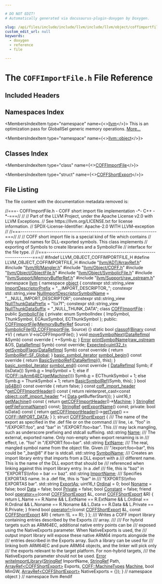 ```yaml
---

# DO NOT EDIT!
# Automatically generated via docusaurus-plugin-doxygen by Doxygen.

slug: /api/files/include/include/llvm/include/llvm/object/coffimportfile-h
custom_edit_url: null
keywords:
  - doxygen
  - reference
  - file

---
```





# The `COFFImportFile.h` File Reference

<DoxygenPage pluginConfig={pluginConfig}>



## Included Headers

<IncludesList>
<IncludesListItem
  filePath="llvm/ADT/ArrayRef.h"
  permalink="/docs/api/files/include/include/llvm/include/llvm/adt/arrayref-h"
  isLocal="true" />
<IncludesListItem
  filePath="llvm/IR/Mangler.h"
  permalink="/docs/api/files/include/include/llvm/include/llvm/ir/mangler-h"
  isLocal="true" />
<IncludesListItem
  filePath="llvm/Object/COFF.h"
  permalink="/docs/api/files/include/include/llvm/include/llvm/object/coff-h"
  isLocal="true" />
<IncludesListItem
  filePath="llvm/Object/ObjectFile.h"
  permalink="/docs/api/files/include/include/llvm/include/llvm/object/objectfile-h"
  isLocal="true" />
<IncludesListItem
  filePath="llvm/Object/SymbolicFile.h"
  permalink="/docs/api/files/include/include/llvm/include/llvm/object/symbolicfile-h"
  isLocal="true" />
<IncludesListItem
  filePath="llvm/Support/MemoryBufferRef.h"
  permalink="/docs/api/files/include/include/llvm/include/llvm/support/memorybufferref-h"
  isLocal="true" />
<IncludesListItem
  filePath="llvm/Support/raw_ostream.h"
  permalink="/docs/api/files/include/include/llvm/include/llvm/support/raw-ostream-h"
  isLocal="true" />
</IncludesList>

## Namespaces Index

<MembersIndex>

<MembersIndexItem
  type="namespace"
  name={<><a href="/docs/api/namespaces/llvm">llvm</a></>}>
This is an optimization pass for GlobalISel generic memory operations. <a href="/docs/api/namespaces/llvm/#details">More...</a>
</MembersIndexItem>

<MembersIndexItem
  type="namespace"
  name={<><a href="/docs/api/namespaces/llvm/object">llvm::object</a></>}>
</MembersIndexItem>

</MembersIndex>

## Classes Index

<MembersIndex>

<MembersIndexItem
  type="class"
  name={<><a href="/docs/api/classes/llvm/object/coffimportfile">COFFImportFile</a></>}>
</MembersIndexItem>

<MembersIndexItem
  type="struct"
  name={<><a href="/docs/api/structs/llvm/object/coffshortexport">COFFShortExport</a></>}>
</MembersIndexItem>

</MembersIndex>


## File Listing

The file content with the documentation metadata removed is:

<ProgramListing>

<Link id="l00001" /><CodeLine lineNumber="1"><Highlight kind="comment">//===- COFFImportFile.h - COFF short import file implementation -&#42;- C++ -&#42;-===//</Highlight><Highlight kind="normal"></Highlight></CodeLine>
<Link id="l00002" /><CodeLine lineNumber="2"><Highlight kind="normal"></Highlight><Highlight kind="comment">//</Highlight><Highlight kind="normal"></Highlight></CodeLine>
<Link id="l00003" /><CodeLine lineNumber="3"><Highlight kind="normal"></Highlight><Highlight kind="comment">// Part of the LLVM Project, under the Apache License v2.0 with LLVM Exceptions.</Highlight><Highlight kind="normal"></Highlight></CodeLine>
<Link id="l00004" /><CodeLine lineNumber="4"><Highlight kind="normal"></Highlight><Highlight kind="comment">// See https://llvm.org/LICENSE.txt for license information.</Highlight><Highlight kind="normal"></Highlight></CodeLine>
<Link id="l00005" /><CodeLine lineNumber="5"><Highlight kind="normal"></Highlight><Highlight kind="comment">// SPDX-License-Identifier: Apache-2.0 WITH LLVM-exception</Highlight><Highlight kind="normal"></Highlight></CodeLine>
<Link id="l00006" /><CodeLine lineNumber="6"><Highlight kind="normal"></Highlight><Highlight kind="comment">//</Highlight><Highlight kind="normal"></Highlight></CodeLine>
<Link id="l00007" /><CodeLine lineNumber="7"><Highlight kind="normal"></Highlight><Highlight kind="comment">//===----------------------------------------------------------------------===//</Highlight><Highlight kind="normal"></Highlight></CodeLine>
<Link id="l00008" /><CodeLine lineNumber="8"><Highlight kind="normal"></Highlight><Highlight kind="comment">//</Highlight><Highlight kind="normal"></Highlight></CodeLine>
<Link id="l00009" /><CodeLine lineNumber="9"><Highlight kind="normal"></Highlight><Highlight kind="comment">// COFF short import file is a special kind of file which contains</Highlight><Highlight kind="normal"></Highlight></CodeLine>
<Link id="l00010" /><CodeLine lineNumber="10"><Highlight kind="normal"></Highlight><Highlight kind="comment">// only symbol names for DLL-exported symbols. This class implements</Highlight><Highlight kind="normal"></Highlight></CodeLine>
<Link id="l00011" /><CodeLine lineNumber="11"><Highlight kind="normal"></Highlight><Highlight kind="comment">// exporting of Symbols to create libraries and a SymbolicFile</Highlight><Highlight kind="normal"></Highlight></CodeLine>
<Link id="l00012" /><CodeLine lineNumber="12"><Highlight kind="normal"></Highlight><Highlight kind="comment">// interface for the file type.</Highlight><Highlight kind="normal"></Highlight></CodeLine>
<Link id="l00013" /><CodeLine lineNumber="13"><Highlight kind="normal"></Highlight><Highlight kind="comment">//</Highlight><Highlight kind="normal"></Highlight></CodeLine>
<Link id="l00014" /><CodeLine lineNumber="14"><Highlight kind="normal"></Highlight><Highlight kind="comment">//===----------------------------------------------------------------------===//</Highlight><Highlight kind="normal"></Highlight></CodeLine>
<Link id="l00015" /><CodeLine lineNumber="15"><Highlight kind="normal"></Highlight></CodeLine>
<Link id="l00016" /><CodeLine lineNumber="16"><Highlight kind="normal"></Highlight><Highlight kind="preprocessor">#ifndef LLVM&#95;OBJECT&#95;COFFIMPORTFILE&#95;H</Highlight><Highlight kind="normal"></Highlight></CodeLine>
<Link id="l00017" /><CodeLine lineNumber="17"><Highlight kind="normal"></Highlight><Highlight kind="preprocessor">#define LLVM&#95;OBJECT&#95;COFFIMPORTFILE&#95;H</Highlight><Highlight kind="normal"></Highlight></CodeLine>
<Link id="l00018" /><CodeLine lineNumber="18"><Highlight kind="normal"></Highlight></CodeLine>
<Link id="l00019" /><CodeLine lineNumber="19"><Highlight kind="normal"></Highlight><Highlight kind="preprocessor">#include &quot;<a href="/docs/api/files/include/include/llvm/include/llvm/adt/arrayref-h">llvm/ADT/ArrayRef.h</a>&quot;</Highlight><Highlight kind="normal"></Highlight></CodeLine>
<Link id="l00020" /><CodeLine lineNumber="20"><Highlight kind="normal"></Highlight><Highlight kind="preprocessor">#include &quot;<a href="/docs/api/files/include/include/llvm/include/llvm/ir/mangler-h">llvm/IR/Mangler.h</a>&quot;</Highlight><Highlight kind="normal"></Highlight></CodeLine>
<Link id="l00021" /><CodeLine lineNumber="21"><Highlight kind="normal"></Highlight><Highlight kind="preprocessor">#include &quot;<a href="/docs/api/files/include/include/llvm/include/llvm/object/coff-h">llvm/Object/COFF.h</a>&quot;</Highlight><Highlight kind="normal"></Highlight></CodeLine>
<Link id="l00022" /><CodeLine lineNumber="22"><Highlight kind="normal"></Highlight><Highlight kind="preprocessor">#include &quot;<a href="/docs/api/files/include/include/llvm/include/llvm/object/objectfile-h">llvm/Object/ObjectFile.h</a>&quot;</Highlight><Highlight kind="normal"></Highlight></CodeLine>
<Link id="l00023" /><CodeLine lineNumber="23"><Highlight kind="normal"></Highlight><Highlight kind="preprocessor">#include &quot;<a href="/docs/api/files/include/include/llvm/include/llvm/object/symbolicfile-h">llvm/Object/SymbolicFile.h</a>&quot;</Highlight><Highlight kind="normal"></Highlight></CodeLine>
<Link id="l00024" /><CodeLine lineNumber="24"><Highlight kind="normal"></Highlight><Highlight kind="preprocessor">#include &quot;<a href="/docs/api/files/include/include/llvm/include/llvm/support/memorybufferref-h">llvm/Support/MemoryBufferRef.h</a>&quot;</Highlight><Highlight kind="normal"></Highlight></CodeLine>
<Link id="l00025" /><CodeLine lineNumber="25"><Highlight kind="normal"></Highlight><Highlight kind="preprocessor">#include &quot;<a href="/docs/api/files/include/include/llvm/include/llvm/support/raw-ostream-h">llvm/Support/raw&#95;ostream.h</a>&quot;</Highlight><Highlight kind="normal"></Highlight></CodeLine>
<Link id="l00026" /><CodeLine lineNumber="26"><Highlight kind="normal"></Highlight></CodeLine>
<Link id="l00027" /><CodeLine lineNumber="27"><Highlight kind="normal"></Highlight><Highlight kind="keyword">namespace </Highlight><Highlight kind="normal"><a href="/docs/api/namespaces/llvm">llvm</a> &#123;</Highlight></CodeLine>
<Link id="l00028" /><CodeLine lineNumber="28"><Highlight kind="normal"></Highlight><Highlight kind="keyword">namespace </Highlight><Highlight kind="normal"><a href="/docs/api/namespaces/llvm/object">object</a> &#123;</Highlight></CodeLine>
<Link id="l00029" /><CodeLine lineNumber="29"><Highlight kind="normal"></Highlight></CodeLine>
<Link id="l00030" /><CodeLine lineNumber="30" lineLink="/docs/api/namespaces/llvm/object/#af433dfa7afd9b346f99c32aadd484114"><Highlight kind="normal"></Highlight><Highlight kind="keyword">constexpr</Highlight><Highlight kind="normal"> std::string&#95;view <a href="/docs/api/namespaces/llvm/object/#af433dfa7afd9b346f99c32aadd484114">ImportDescriptorPrefix</a> = </Highlight><Highlight kind="stringliteral">&quot;&#95;&#95;IMPORT&#95;DESCRIPTOR&#95;&quot;</Highlight><Highlight kind="normal">;</Highlight></CodeLine>
<Link id="l00031" /><CodeLine lineNumber="31" lineLink="/docs/api/namespaces/llvm/object/#a102830d484cf8e6029c7103410e702b1"><Highlight kind="normal"></Highlight><Highlight kind="keyword">constexpr</Highlight><Highlight kind="normal"> std::string&#95;view <a href="/docs/api/namespaces/llvm/object/#a102830d484cf8e6029c7103410e702b1">NullImportDescriptorSymbolName</a> =</Highlight></CodeLine>
<Link id="l00032" /><CodeLine lineNumber="32"><Highlight kind="normal">    </Highlight><Highlight kind="stringliteral">&quot;&#95;&#95;NULL&#95;IMPORT&#95;DESCRIPTOR&quot;</Highlight><Highlight kind="normal">;</Highlight></CodeLine>
<Link id="l00033" /><CodeLine lineNumber="33" lineLink="/docs/api/namespaces/llvm/object/#a76efa8f8a29e582d7baeccbf548a3058"><Highlight kind="normal"></Highlight><Highlight kind="keyword">constexpr</Highlight><Highlight kind="normal"> std::string&#95;view <a href="/docs/api/namespaces/llvm/object/#a76efa8f8a29e582d7baeccbf548a3058">NullThunkDataPrefix</a> = </Highlight><Highlight kind="stringliteral">&quot;\\x7f&quot;</Highlight><Highlight kind="normal">;</Highlight></CodeLine>
<Link id="l00034" /><CodeLine lineNumber="34" lineLink="/docs/api/namespaces/llvm/object/#abae8f3e6131a78a842714f24404ccbaf"><Highlight kind="normal"></Highlight><Highlight kind="keyword">constexpr</Highlight><Highlight kind="normal"> std::string&#95;view <a href="/docs/api/namespaces/llvm/object/#abae8f3e6131a78a842714f24404ccbaf">NullThunkDataSuffix</a> = </Highlight><Highlight kind="stringliteral">&quot;&#95;NULL&#95;THUNK&#95;DATA&quot;</Highlight><Highlight kind="normal">;</Highlight></CodeLine>
<Link id="l00035" /><CodeLine lineNumber="35"><Highlight kind="normal"></Highlight></CodeLine>
<Link id="l00036" /><CodeLine lineNumber="36" lineLink="/docs/api/classes/llvm/object/coffimportfile"><Highlight kind="normal"></Highlight><Highlight kind="keyword">class </Highlight><Highlight kind="normal"><a href="/docs/api/classes/llvm/object/coffimportfile/#a91dfa542412feb3ee7112eba1f9569c6">COFFImportFile</a> : </Highlight><Highlight kind="keyword">public</Highlight><Highlight kind="normal"> <a href="/docs/api/classes/llvm/object/symbolicfile/#a8eeef7e2323c6f1ec25eb240e1842fee">SymbolicFile</a> &#123;</Highlight></CodeLine>
<Link id="l00037" /><CodeLine lineNumber="37"><Highlight kind="normal"></Highlight><Highlight kind="keyword">private</Highlight><Highlight kind="normal">:</Highlight></CodeLine>
<Link id="l00038" /><CodeLine lineNumber="38"><Highlight kind="normal">  </Highlight><Highlight kind="keyword">enum</Highlight><Highlight kind="normal"> SymbolIndex &#123; ImpSymbol, ThunkSymbol, ECAuxSymbol, ECThunkSymbol &#125;;</Highlight></CodeLine>
<Link id="l00039" /><CodeLine lineNumber="39"><Highlight kind="normal"></Highlight></CodeLine>
<Link id="l00040" /><CodeLine lineNumber="40"><Highlight kind="normal"></Highlight><Highlight kind="keyword">public</Highlight><Highlight kind="normal">:</Highlight></CodeLine>
<Link id="l00041" /><CodeLine lineNumber="41" lineLink="/docs/api/classes/llvm/object/coffimportfile/#a91dfa542412feb3ee7112eba1f9569c6"><Highlight kind="normal">  <a href="/docs/api/classes/llvm/object/coffimportfile/#a91dfa542412feb3ee7112eba1f9569c6">COFFImportFile</a>(<a href="/docs/api/classes/llvm/memorybufferref">MemoryBufferRef</a> Source)</Highlight></CodeLine>
<Link id="l00042" /><CodeLine lineNumber="42"><Highlight kind="normal">      : <a href="/docs/api/classes/llvm/object/symbolicfile/#a8eeef7e2323c6f1ec25eb240e1842fee">SymbolicFile</a>(<a href="/docs/api/classes/llvm/object/binary/#af4e569b1876c0dbd751c766d6a1b926aaadad340ff64a200e953bd67604fa3965">ID&#95;COFFImportFile</a>, Source) &#123;&#125;</Highlight></CodeLine>
<Link id="l00043" /><CodeLine lineNumber="43"><Highlight kind="normal"></Highlight></CodeLine>
<Link id="l00044" /><CodeLine lineNumber="44" lineLink="/docs/api/classes/llvm/object/coffimportfile/#ae652f4564590e1f02b2e2c84fe91ba7c"><Highlight kind="normal">  </Highlight><Highlight kind="keyword">static</Highlight><Highlight kind="normal"> </Highlight><Highlight kind="keywordtype">bool</Highlight><Highlight kind="normal"> <a href="/docs/api/classes/llvm/object/coffimportfile/#ae652f4564590e1f02b2e2c84fe91ba7c">classof</a>(<a href="/docs/api/classes/llvm/object/binary">Binary</a> </Highlight><Highlight kind="keyword">const</Highlight><Highlight kind="normal"> &#42;V) &#123; </Highlight><Highlight kind="keywordflow">return</Highlight><Highlight kind="normal"> V-&gt;isCOFFImportFile(); &#125;</Highlight></CodeLine>
<Link id="l00045" /><CodeLine lineNumber="45"><Highlight kind="normal"></Highlight></CodeLine>
<Link id="l00046" /><CodeLine lineNumber="46" lineLink="/docs/api/classes/llvm/object/coffimportfile/#a7d73db2139a696b2313fec1c35a53cc1"><Highlight kind="normal">  </Highlight><Highlight kind="keywordtype">void</Highlight><Highlight kind="normal"> <a href="/docs/api/classes/llvm/object/coffimportfile/#a7d73db2139a696b2313fec1c35a53cc1">moveSymbolNext</a>(<a href="/docs/api/unions/llvm/object/datarefimpl">DataRefImpl</a> &amp;Symb)</Highlight><Highlight kind="keyword"> const override </Highlight><Highlight kind="normal">&#123; ++Symb.<a href="/docs/api/unions/llvm/object/datarefimpl/#a2d14abe832a3bf0cc963944bcd13d1cd">p</a>; &#125;</Highlight></CodeLine>
<Link id="l00047" /><CodeLine lineNumber="47"><Highlight kind="normal"></Highlight></CodeLine>
<Link id="l00048" /><CodeLine lineNumber="48"><Highlight kind="normal">  <a href="/docs/api/classes/llvm/error">Error</a> <a href="/docs/api/classes/llvm/object/coffimportfile/#ac68b1045f86cba91c3a222ea936595c5">printSymbolName</a>(<a href="/docs/api/classes/llvm/raw-ostream">raw&#95;ostream</a> &amp;OS, <a href="/docs/api/unions/llvm/object/datarefimpl">DataRefImpl</a> Symb) </Highlight><Highlight kind="keyword">const override</Highlight><Highlight kind="normal">;</Highlight></CodeLine>
<Link id="l00049" /><CodeLine lineNumber="49"><Highlight kind="normal"></Highlight></CodeLine>
<Link id="l00050" /><CodeLine lineNumber="50" lineLink="/docs/api/classes/llvm/object/coffimportfile/#a4cb1f61fc8f27013003d760795fdf32a"><Highlight kind="normal">  <a href="/docs/api/classes/llvm/expected">Expected&lt;uint32&#95;t&gt;</a> <a href="/docs/api/classes/llvm/object/coffimportfile/#a4cb1f61fc8f27013003d760795fdf32a">getSymbolFlags</a>(<a href="/docs/api/unions/llvm/object/datarefimpl">DataRefImpl</a> Symb)</Highlight><Highlight kind="keyword"> const override </Highlight><Highlight kind="normal">&#123;</Highlight></CodeLine>
<Link id="l00051" /><CodeLine lineNumber="51"><Highlight kind="normal">    </Highlight><Highlight kind="keywordflow">return</Highlight><Highlight kind="normal"> <a href="/docs/api/classes/llvm/object/basicsymbolref/#a9004a106627deafd45a7c95ee497d431a1cc593ee22b60969ba0a3cb1e5e21b34">SymbolRef::SF&#95;Global</a>;</Highlight></CodeLine>
<Link id="l00052" /><CodeLine lineNumber="52"><Highlight kind="normal">  &#125;</Highlight></CodeLine>
<Link id="l00053" /><CodeLine lineNumber="53"><Highlight kind="normal"></Highlight></CodeLine>
<Link id="l00054" /><CodeLine lineNumber="54" lineLink="/docs/api/classes/llvm/object/coffimportfile/#a9ea33180758bfadfc25f3b2f471a7e9e"><Highlight kind="normal">  <a href="/docs/api/namespaces/llvm/object/#a5bf1bfacdebc64c1f70e3b2861ba76eb">basic&#95;symbol&#95;iterator</a> <a href="/docs/api/classes/llvm/object/coffimportfile/#a9ea33180758bfadfc25f3b2f471a7e9e">symbol&#95;begin</a>()</Highlight><Highlight kind="keyword"> const override </Highlight><Highlight kind="normal">&#123;</Highlight></CodeLine>
<Link id="l00055" /><CodeLine lineNumber="55"><Highlight kind="normal">    </Highlight><Highlight kind="keywordflow">return</Highlight><Highlight kind="normal"> <a href="/docs/api/classes/llvm/object/basicsymbolref">BasicSymbolRef</a>(<a href="/docs/api/unions/llvm/object/datarefimpl">DataRefImpl</a>(), </Highlight><Highlight kind="keyword">this</Highlight><Highlight kind="normal">);</Highlight></CodeLine>
<Link id="l00056" /><CodeLine lineNumber="56"><Highlight kind="normal">  &#125;</Highlight></CodeLine>
<Link id="l00057" /><CodeLine lineNumber="57"><Highlight kind="normal"></Highlight></CodeLine>
<Link id="l00058" /><CodeLine lineNumber="58" lineLink="/docs/api/classes/llvm/object/coffimportfile/#acd2603f1a677486bf51ee9ea809ed39f"><Highlight kind="normal">  <a href="/docs/api/namespaces/llvm/object/#a5bf1bfacdebc64c1f70e3b2861ba76eb">basic&#95;symbol&#95;iterator</a> <a href="/docs/api/classes/llvm/object/coffimportfile/#acd2603f1a677486bf51ee9ea809ed39f">symbol&#95;end</a>()</Highlight><Highlight kind="keyword"> const override </Highlight><Highlight kind="normal">&#123;</Highlight></CodeLine>
<Link id="l00059" /><CodeLine lineNumber="59"><Highlight kind="normal">    <a href="/docs/api/unions/llvm/object/datarefimpl">DataRefImpl</a> Symb;</Highlight></CodeLine>
<Link id="l00060" /><CodeLine lineNumber="60"><Highlight kind="normal">    </Highlight><Highlight kind="keywordflow">if</Highlight><Highlight kind="normal"> (isData())</Highlight></CodeLine>
<Link id="l00061" /><CodeLine lineNumber="61"><Highlight kind="normal">      Symb.<a href="/docs/api/unions/llvm/object/datarefimpl/#a2d14abe832a3bf0cc963944bcd13d1cd">p</a> = ImpSymbol + 1;</Highlight></CodeLine>
<Link id="l00062" /><CodeLine lineNumber="62"><Highlight kind="normal">    </Highlight><Highlight kind="keywordflow">else</Highlight><Highlight kind="normal"> </Highlight><Highlight kind="keywordflow">if</Highlight><Highlight kind="normal"> (<a href="/docs/api/namespaces/llvm/coff/#ad2af2071a60723ea6dd73bb28f238631">COFF::isArm64EC</a>(<a href="/docs/api/classes/llvm/object/coffimportfile/#aeb6311c33755bec8635be3a41057f924">getMachine</a>()))</Highlight></CodeLine>
<Link id="l00063" /><CodeLine lineNumber="63"><Highlight kind="normal">      Symb.<a href="/docs/api/unions/llvm/object/datarefimpl/#a2d14abe832a3bf0cc963944bcd13d1cd">p</a> = ECThunkSymbol + 1;</Highlight></CodeLine>
<Link id="l00064" /><CodeLine lineNumber="64"><Highlight kind="normal">    </Highlight><Highlight kind="keywordflow">else</Highlight><Highlight kind="normal"></Highlight></CodeLine>
<Link id="l00065" /><CodeLine lineNumber="65"><Highlight kind="normal">      Symb.<a href="/docs/api/unions/llvm/object/datarefimpl/#a2d14abe832a3bf0cc963944bcd13d1cd">p</a> = ThunkSymbol + 1;</Highlight></CodeLine>
<Link id="l00066" /><CodeLine lineNumber="66"><Highlight kind="normal">    </Highlight><Highlight kind="keywordflow">return</Highlight><Highlight kind="normal"> <a href="/docs/api/classes/llvm/object/basicsymbolref">BasicSymbolRef</a>(Symb, </Highlight><Highlight kind="keyword">this</Highlight><Highlight kind="normal">);</Highlight></CodeLine>
<Link id="l00067" /><CodeLine lineNumber="67"><Highlight kind="normal">  &#125;</Highlight></CodeLine>
<Link id="l00068" /><CodeLine lineNumber="68"><Highlight kind="normal"></Highlight></CodeLine>
<Link id="l00069" /><CodeLine lineNumber="69" lineLink="/docs/api/classes/llvm/object/coffimportfile/#a57bd1f74a5f985281704305093dc279f"><Highlight kind="normal">  </Highlight><Highlight kind="keywordtype">bool</Highlight><Highlight kind="normal"> <a href="/docs/api/classes/llvm/object/coffimportfile/#a57bd1f74a5f985281704305093dc279f">is64Bit</a>()</Highlight><Highlight kind="keyword"> const override </Highlight><Highlight kind="normal">&#123; </Highlight><Highlight kind="keywordflow">return</Highlight><Highlight kind="normal"> </Highlight><Highlight kind="keyword">false</Highlight><Highlight kind="normal">; &#125;</Highlight></CodeLine>
<Link id="l00070" /><CodeLine lineNumber="70"><Highlight kind="normal"></Highlight></CodeLine>
<Link id="l00071" /><CodeLine lineNumber="71" lineLink="/docs/api/classes/llvm/object/coffimportfile/#a0cefee3781b746434326e85214ad52ac"><Highlight kind="normal">  </Highlight><Highlight kind="keyword">const</Highlight><Highlight kind="normal"> <a href="/docs/api/structs/llvm/object/coff-import-header">coff&#95;import&#95;header</a> &#42;<a href="/docs/api/classes/llvm/object/coffimportfile/#a0cefee3781b746434326e85214ad52ac">getCOFFImportHeader</a>()</Highlight><Highlight kind="keyword"> const </Highlight><Highlight kind="normal">&#123;</Highlight></CodeLine>
<Link id="l00072" /><CodeLine lineNumber="72"><Highlight kind="normal">    </Highlight><Highlight kind="keywordflow">return</Highlight><Highlight kind="normal"> </Highlight><Highlight kind="keyword">reinterpret&#95;cast&lt;</Highlight><Highlight kind="keyword">const </Highlight><Highlight kind="normal"><a href="/docs/api/structs/llvm/object/coff-import-header">object::coff&#95;import&#95;header</a> &#42;</Highlight><Highlight kind="keyword">&gt;</Highlight><Highlight kind="normal">(</Highlight></CodeLine>
<Link id="l00073" /><CodeLine lineNumber="73"><Highlight kind="normal">        <a href="/docs/api/classes/llvm/object/binary/#a2bbd5b7e8ed457b226f0e186ce4bb1c0">Data</a>.getBufferStart());</Highlight></CodeLine>
<Link id="l00074" /><CodeLine lineNumber="74"><Highlight kind="normal">  &#125;</Highlight></CodeLine>
<Link id="l00075" /><CodeLine lineNumber="75"><Highlight kind="normal"></Highlight></CodeLine>
<Link id="l00076" /><CodeLine lineNumber="76" lineLink="/docs/api/classes/llvm/object/coffimportfile/#aeb6311c33755bec8635be3a41057f924"><Highlight kind="normal">  uint16&#95;t <a href="/docs/api/classes/llvm/object/coffimportfile/#aeb6311c33755bec8635be3a41057f924">getMachine</a>()</Highlight><Highlight kind="keyword"> const </Highlight><Highlight kind="normal">&#123; </Highlight><Highlight kind="keywordflow">return</Highlight><Highlight kind="normal"> <a href="/docs/api/classes/llvm/object/coffimportfile/#a0cefee3781b746434326e85214ad52ac">getCOFFImportHeader</a>()-&gt;<a href="/docs/api/structs/llvm/object/coff-import-header/#a379b74f22154700ad709f6cf2890e951">Machine</a>; &#125;</Highlight></CodeLine>
<Link id="l00077" /><CodeLine lineNumber="77"><Highlight kind="normal"></Highlight></CodeLine>
<Link id="l00078" /><CodeLine lineNumber="78"><Highlight kind="normal">  <a href="/docs/api/classes/llvm/stringref">StringRef</a> <a href="/docs/api/classes/llvm/object/coffimportfile/#a7d8a02f0ae2ba0e0132aa576c4f616fb">getFileFormatName</a>() </Highlight><Highlight kind="keyword">const</Highlight><Highlight kind="normal">;</Highlight></CodeLine>
<Link id="l00079" /><CodeLine lineNumber="79"><Highlight kind="normal">  <a href="/docs/api/classes/llvm/stringref">StringRef</a> <a href="/docs/api/classes/llvm/object/coffimportfile/#aae96e0d873c421f268163eb04aa27b72">getExportName</a>() </Highlight><Highlight kind="keyword">const</Highlight><Highlight kind="normal">;</Highlight></CodeLine>
<Link id="l00080" /><CodeLine lineNumber="80"><Highlight kind="normal"></Highlight></CodeLine>
<Link id="l00081" /><CodeLine lineNumber="81"><Highlight kind="normal"></Highlight><Highlight kind="keyword">private</Highlight><Highlight kind="normal">:</Highlight></CodeLine>
<Link id="l00082" /><CodeLine lineNumber="82"><Highlight kind="normal">  </Highlight><Highlight kind="keywordtype">bool</Highlight><Highlight kind="normal"> isData()</Highlight><Highlight kind="keyword"> const </Highlight><Highlight kind="normal">&#123;</Highlight></CodeLine>
<Link id="l00083" /><CodeLine lineNumber="83"><Highlight kind="normal">    </Highlight><Highlight kind="keywordflow">return</Highlight><Highlight kind="normal"> <a href="/docs/api/classes/llvm/object/coffimportfile/#a0cefee3781b746434326e85214ad52ac">getCOFFImportHeader</a>()-&gt;<a href="/docs/api/structs/llvm/object/coff-import-header/#a69a29b6a101187e7a27630fbdf2bee43">getType</a>() == <a href="/docs/api/namespaces/llvm/coff/#a4f3aac6d3acb6d403ac4e0a9c9d4456bac361864a14a8d7d6cd89ba55473db39c">COFF::IMPORT&#95;DATA</a>;</Highlight></CodeLine>
<Link id="l00084" /><CodeLine lineNumber="84"><Highlight kind="normal">  &#125;</Highlight></CodeLine>
<Link id="l00085" /><CodeLine lineNumber="85"><Highlight kind="normal">&#125;;</Highlight></CodeLine>
<Link id="l00086" /><CodeLine lineNumber="86"><Highlight kind="normal"></Highlight></CodeLine>
<Link id="l00087" /><CodeLine lineNumber="87" lineLink="/docs/api/structs/llvm/object/coffshortexport"><Highlight kind="normal"></Highlight><Highlight kind="keyword">struct </Highlight><Highlight kind="normal"><a href="/docs/api/structs/llvm/object/coffshortexport">COFFShortExport</a> &#123;</Highlight><Highlight kind="comment"></Highlight></CodeLine>
<Link id="l00088" /><CodeLine lineNumber="88"><Highlight kind="comment">  /// The name of the export as specified in the .def file or on the command</Highlight></CodeLine>
<Link id="l00089" /><CodeLine lineNumber="89"><Highlight kind="comment">  /// line, i.e. &quot;foo&quot; in &quot;/EXPORT:foo&quot;, and &quot;bar&quot; in &quot;/EXPORT:foo=bar&quot;. This</Highlight></CodeLine>
<Link id="l00090" /><CodeLine lineNumber="90"><Highlight kind="comment">  /// may lack mangling, such as underscore prefixing and stdcall suffixing.</Highlight><Highlight kind="normal"></Highlight></CodeLine>
<Link id="l00091" /><CodeLine lineNumber="91" lineLink="/docs/api/structs/llvm/object/coffshortexport/#a00b2b7630ab895b6eeb27dd2081b4429"><Highlight kind="normal">  std::string <a href="/docs/api/structs/llvm/object/coffshortexport/#a00b2b7630ab895b6eeb27dd2081b4429">Name</a>;</Highlight></CodeLine>
<Link id="l00092" /><CodeLine lineNumber="92"><Highlight kind="normal"></Highlight><Highlight kind="comment"></Highlight></CodeLine>
<Link id="l00093" /><CodeLine lineNumber="93"><Highlight kind="comment">  /// The external, exported name. Only non-empty when export renaming is in</Highlight></CodeLine>
<Link id="l00094" /><CodeLine lineNumber="94"><Highlight kind="comment">  /// effect, i.e. &quot;foo&quot; in &quot;/EXPORT:foo=bar&quot;.</Highlight><Highlight kind="normal"></Highlight></CodeLine>
<Link id="l00095" /><CodeLine lineNumber="95" lineLink="/docs/api/structs/llvm/object/coffshortexport/#a95f1d51ed57079ce708d98c220dcbb3a"><Highlight kind="normal">  std::string <a href="/docs/api/structs/llvm/object/coffshortexport/#a95f1d51ed57079ce708d98c220dcbb3a">ExtName</a>;</Highlight></CodeLine>
<Link id="l00096" /><CodeLine lineNumber="96"><Highlight kind="normal"></Highlight><Highlight kind="comment"></Highlight></CodeLine>
<Link id="l00097" /><CodeLine lineNumber="97"><Highlight kind="comment">  /// The real, mangled symbol name from the object file. Given</Highlight></CodeLine>
<Link id="l00098" /><CodeLine lineNumber="98"><Highlight kind="comment">  /// &quot;/export:foo=bar&quot;, this could be &quot;&#95;bar@8&quot; if bar is stdcall.</Highlight><Highlight kind="normal"></Highlight></CodeLine>
<Link id="l00099" /><CodeLine lineNumber="99" lineLink="/docs/api/structs/llvm/object/coffshortexport/#a191504cbc7fc8d7726f88d2d4a8d4d54"><Highlight kind="normal">  std::string <a href="/docs/api/structs/llvm/object/coffshortexport/#a191504cbc7fc8d7726f88d2d4a8d4d54">SymbolName</a>;</Highlight></CodeLine>
<Link id="l00100" /><CodeLine lineNumber="100"><Highlight kind="normal"></Highlight><Highlight kind="comment"></Highlight></CodeLine>
<Link id="l00101" /><CodeLine lineNumber="101"><Highlight kind="comment">  /// Creates an import library entry that imports from a DLL export with a</Highlight></CodeLine>
<Link id="l00102" /><CodeLine lineNumber="102"><Highlight kind="comment">  /// different name. This is the name of the DLL export that should be</Highlight></CodeLine>
<Link id="l00103" /><CodeLine lineNumber="103"><Highlight kind="comment">  /// referenced when linking against this import library entry. In a .def</Highlight></CodeLine>
<Link id="l00104" /><CodeLine lineNumber="104"><Highlight kind="comment">  /// file, this is &quot;baz&quot; in &quot;EXPORTS\\nfoo = bar == baz&quot;.</Highlight><Highlight kind="normal"></Highlight></CodeLine>
<Link id="l00105" /><CodeLine lineNumber="105" lineLink="/docs/api/structs/llvm/object/coffshortexport/#a725bbf09993e1c1df0b25bc925d0aa86"><Highlight kind="normal">  std::string <a href="/docs/api/structs/llvm/object/coffshortexport/#a725bbf09993e1c1df0b25bc925d0aa86">ImportName</a>;</Highlight></CodeLine>
<Link id="l00106" /><CodeLine lineNumber="106"><Highlight kind="normal"></Highlight><Highlight kind="comment"></Highlight></CodeLine>
<Link id="l00107" /><CodeLine lineNumber="107"><Highlight kind="comment">  /// Specifies EXPORTAS name. In a .def file, this is &quot;bar&quot; in</Highlight></CodeLine>
<Link id="l00108" /><CodeLine lineNumber="108"><Highlight kind="comment">  /// &quot;EXPORTS\\nfoo EXPORTAS bar&quot;.</Highlight><Highlight kind="normal"></Highlight></CodeLine>
<Link id="l00109" /><CodeLine lineNumber="109" lineLink="/docs/api/structs/llvm/object/coffshortexport/#a332ba140e421d5033ce688928f18f7b8"><Highlight kind="normal">  std::string <a href="/docs/api/structs/llvm/object/coffshortexport/#a332ba140e421d5033ce688928f18f7b8">ExportAs</a>;</Highlight></CodeLine>
<Link id="l00110" /><CodeLine lineNumber="110"><Highlight kind="normal"></Highlight></CodeLine>
<Link id="l00111" /><CodeLine lineNumber="111" lineLink="/docs/api/structs/llvm/object/coffshortexport/#a51c3826eb8bc2eb23f1c4ae551d30c32"><Highlight kind="normal">  uint16&#95;t <a href="/docs/api/structs/llvm/object/coffshortexport/#a51c3826eb8bc2eb23f1c4ae551d30c32">Ordinal</a> = 0;</Highlight></CodeLine>
<Link id="l00112" /><CodeLine lineNumber="112" lineLink="/docs/api/structs/llvm/object/coffshortexport/#ac2340f5689fa8d516d5211423ea9f782"><Highlight kind="normal">  </Highlight><Highlight kind="keywordtype">bool</Highlight><Highlight kind="normal"> <a href="/docs/api/structs/llvm/object/coffshortexport/#ac2340f5689fa8d516d5211423ea9f782">Noname</a> = </Highlight><Highlight kind="keyword">false</Highlight><Highlight kind="normal">;</Highlight></CodeLine>
<Link id="l00113" /><CodeLine lineNumber="113" lineLink="/docs/api/structs/llvm/object/coffshortexport/#ae5e35dbe2e6e1905a6051a088b78d6b7"><Highlight kind="normal">  </Highlight><Highlight kind="keywordtype">bool</Highlight><Highlight kind="normal"> <a href="/docs/api/structs/llvm/object/coffshortexport/#ae5e35dbe2e6e1905a6051a088b78d6b7">Data</a> = </Highlight><Highlight kind="keyword">false</Highlight><Highlight kind="normal">;</Highlight></CodeLine>
<Link id="l00114" /><CodeLine lineNumber="114" lineLink="/docs/api/structs/llvm/object/coffshortexport/#a1e9d70b6d49fdcc011fdebe63184e9cb"><Highlight kind="normal">  </Highlight><Highlight kind="keywordtype">bool</Highlight><Highlight kind="normal"> <a href="/docs/api/structs/llvm/object/coffshortexport/#a1e9d70b6d49fdcc011fdebe63184e9cb">Private</a> = </Highlight><Highlight kind="keyword">false</Highlight><Highlight kind="normal">;</Highlight></CodeLine>
<Link id="l00115" /><CodeLine lineNumber="115" lineLink="/docs/api/structs/llvm/object/coffshortexport/#ae83833c94b4acd454f8d8b08aaa2caba"><Highlight kind="normal">  </Highlight><Highlight kind="keywordtype">bool</Highlight><Highlight kind="normal"> <a href="/docs/api/structs/llvm/object/coffshortexport/#ae83833c94b4acd454f8d8b08aaa2caba">Constant</a> = </Highlight><Highlight kind="keyword">false</Highlight><Highlight kind="normal">;</Highlight></CodeLine>
<Link id="l00116" /><CodeLine lineNumber="116"><Highlight kind="normal"></Highlight></CodeLine>
<Link id="l00117" /><CodeLine lineNumber="117" lineLink="/docs/api/structs/llvm/object/coffshortexport/#a9afcbac2fac764886dcfe09cdf9a1e31"><Highlight kind="normal">  </Highlight><Highlight kind="keyword">friend</Highlight><Highlight kind="normal"> </Highlight><Highlight kind="keywordtype">bool</Highlight><Highlight kind="normal"> <a href="/docs/api/structs/llvm/object/coffshortexport/#a9afcbac2fac764886dcfe09cdf9a1e31">operator==</a>(</Highlight><Highlight kind="keyword">const</Highlight><Highlight kind="normal"> <a href="/docs/api/structs/llvm/object/coffshortexport">COFFShortExport</a> &amp;L, </Highlight><Highlight kind="keyword">const</Highlight><Highlight kind="normal"> <a href="/docs/api/structs/llvm/object/coffshortexport">COFFShortExport</a> &amp;R) &#123;</Highlight></CodeLine>
<Link id="l00118" /><CodeLine lineNumber="118"><Highlight kind="normal">    </Highlight><Highlight kind="keywordflow">return</Highlight><Highlight kind="normal"> L.Name == R.Name &amp;&amp; L.ExtName == R.ExtName &amp;&amp;</Highlight></CodeLine>
<Link id="l00119" /><CodeLine lineNumber="119"><Highlight kind="normal">            L.Ordinal == R.Ordinal &amp;&amp; L.Noname == R.Noname &amp;&amp;</Highlight></CodeLine>
<Link id="l00120" /><CodeLine lineNumber="120"><Highlight kind="normal">            L.Data == R.Data &amp;&amp; L.Private == R.Private;</Highlight></CodeLine>
<Link id="l00121" /><CodeLine lineNumber="121"><Highlight kind="normal">  &#125;</Highlight></CodeLine>
<Link id="l00122" /><CodeLine lineNumber="122"><Highlight kind="normal"></Highlight></CodeLine>
<Link id="l00123" /><CodeLine lineNumber="123" lineLink="/docs/api/structs/llvm/object/coffshortexport/#a42e1b3401631e7b59a43c91b81d3dd8a"><Highlight kind="normal">  </Highlight><Highlight kind="keyword">friend</Highlight><Highlight kind="normal"> </Highlight><Highlight kind="keywordtype">bool</Highlight><Highlight kind="normal"> <a href="/docs/api/structs/llvm/object/coffshortexport/#a42e1b3401631e7b59a43c91b81d3dd8a">operator!=</a>(</Highlight><Highlight kind="keyword">const</Highlight><Highlight kind="normal"> <a href="/docs/api/structs/llvm/object/coffshortexport">COFFShortExport</a> &amp;L, </Highlight><Highlight kind="keyword">const</Highlight><Highlight kind="normal"> <a href="/docs/api/structs/llvm/object/coffshortexport">COFFShortExport</a> &amp;R) &#123;</Highlight></CodeLine>
<Link id="l00124" /><CodeLine lineNumber="124"><Highlight kind="normal">    </Highlight><Highlight kind="keywordflow">return</Highlight><Highlight kind="normal"> !(L == R);</Highlight></CodeLine>
<Link id="l00125" /><CodeLine lineNumber="125"><Highlight kind="normal">  &#125;</Highlight></CodeLine>
<Link id="l00126" /><CodeLine lineNumber="126"><Highlight kind="normal">&#125;;</Highlight></CodeLine>
<Link id="l00127" /><CodeLine lineNumber="127"><Highlight kind="normal"></Highlight><Highlight kind="comment"></Highlight></CodeLine>
<Link id="l00128" /><CodeLine lineNumber="128"><Highlight kind="comment">/// Writes a COFF import library containing entries described by the Exports</Highlight></CodeLine>
<Link id="l00129" /><CodeLine lineNumber="129"><Highlight kind="comment">/// array.</Highlight></CodeLine>
<Link id="l00130" /><CodeLine lineNumber="130"><Highlight kind="comment">///</Highlight></CodeLine>
<Link id="l00131" /><CodeLine lineNumber="131"><Highlight kind="comment">/// For hybrid targets such as ARM64EC, additional native entry points can be</Highlight></CodeLine>
<Link id="l00132" /><CodeLine lineNumber="132"><Highlight kind="comment">/// exposed using the NativeExports parameter. When NativeExports is used, the</Highlight></CodeLine>
<Link id="l00133" /><CodeLine lineNumber="133"><Highlight kind="comment">/// output import library will expose these native ARM64 imports alongside the</Highlight></CodeLine>
<Link id="l00134" /><CodeLine lineNumber="134"><Highlight kind="comment">/// entries described in the Exports array. Such a library can be used for</Highlight></CodeLine>
<Link id="l00135" /><CodeLine lineNumber="135"><Highlight kind="comment">/// linking both ARM64EC and pure ARM64 objects, and the linker will pick only</Highlight></CodeLine>
<Link id="l00136" /><CodeLine lineNumber="136"><Highlight kind="comment">/// the exports relevant to the target platform. For non-hybrid targets,</Highlight></CodeLine>
<Link id="l00137" /><CodeLine lineNumber="137"><Highlight kind="comment">/// the NativeExports parameter should not be used.</Highlight><Highlight kind="normal"></Highlight></CodeLine>
<Link id="l00138" /><CodeLine lineNumber="138"><Highlight kind="normal"><a href="/docs/api/classes/llvm/error">Error</a> <a href="/docs/api/namespaces/llvm/object/#af9d2c5b5d2afb86f9cdaef1946b79f6c">writeImportLibrary</a>(<a href="/docs/api/classes/llvm/stringref">StringRef</a> ImportName, <a href="/docs/api/classes/llvm/stringref">StringRef</a> Path,</Highlight></CodeLine>
<Link id="l00139" /><CodeLine lineNumber="139"><Highlight kind="normal">                         <a href="/docs/api/classes/llvm/arrayref">ArrayRef&lt;COFFShortExport&gt;</a> Exports,</Highlight></CodeLine>
<Link id="l00140" /><CodeLine lineNumber="140"><Highlight kind="normal">                         <a href="/docs/api/namespaces/llvm/coff/#a38731f9b23370e15ad002c2a712d89a8">COFF::MachineTypes</a> <a href="/docs/api/files/lib/lib/passes/passbuilderbindings-cpp/#a2e16e55de32fe349f3e8242166918205">Machine</a>, </Highlight><Highlight kind="keywordtype">bool</Highlight><Highlight kind="normal"> MinGW,</Highlight></CodeLine>
<Link id="l00141" /><CodeLine lineNumber="141"><Highlight kind="normal">                         <a href="/docs/api/classes/llvm/arrayref">ArrayRef&lt;COFFShortExport&gt;</a> NativeExports = &#123;&#125;);</Highlight></CodeLine>
<Link id="l00142" /><CodeLine lineNumber="142"><Highlight kind="normal"></Highlight></CodeLine>
<Link id="l00143" /><CodeLine lineNumber="143"><Highlight kind="normal">&#125; </Highlight><Highlight kind="comment">// namespace object</Highlight><Highlight kind="normal"></Highlight></CodeLine>
<Link id="l00144" /><CodeLine lineNumber="144"><Highlight kind="normal">&#125; </Highlight><Highlight kind="comment">// namespace llvm</Highlight><Highlight kind="normal"></Highlight></CodeLine>
<Link id="l00145" /><CodeLine lineNumber="145"><Highlight kind="normal"></Highlight></CodeLine>
<Link id="l00146" /><CodeLine lineNumber="146"><Highlight kind="normal"></Highlight><Highlight kind="preprocessor">#endif</Highlight></CodeLine>

</ProgramListing>


</DoxygenPage>
